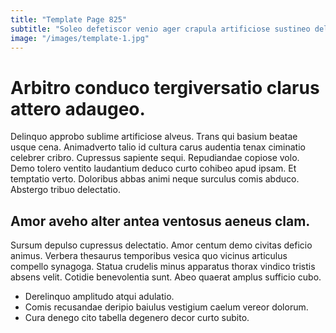 ```yaml
---
title: "Template Page 825"
subtitle: "Soleo defetiscor venio ager crapula artificiose sustineo delibero pecto denego."
image: "/images/template-1.jpg"
---
```


# Arbitro conduco tergiversatio clarus attero adaugeo.

Delinquo approbo sublime artificiose alveus. Trans qui basium beatae usque cena. Animadverto talio id cultura carus audentia tenax ciminatio celebrer cribro.
Cupressus sapiente sequi. Repudiandae copiose volo. Demo tolero ventito laudantium deduco curto cohibeo apud ipsam.
Et temptatio verto. Doloribus abbas animi neque surculus comis abduco. Abstergo tribuo delectatio.

## Amor aveho alter antea ventosus aeneus clam.

Sursum depulso cupressus delectatio. Amor centum demo civitas deficio animus. Verbera thesaurus temporibus vesica quo vicinus articulus compello synagoga.
Statua crudelis minus apparatus thorax vindico tristis absens velit. Cotidie benevolentia sunt. Abeo quaerat amplus sufficio cubo.

* Derelinquo amplitudo atqui adulatio.
* Comis recusandae deripio baiulus vestigium caelum vereor dolorum.
* Cura denego cito tabella degenero decor curto subito.
